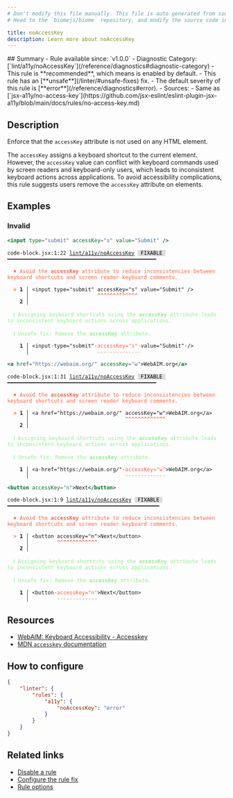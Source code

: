 ```yaml
---
# Don't modify this file manually. This file is auto generated from source, and you will lose your changes next time the website is built.
# Head to the `biomejs/biome` repository, and modify the source code in there.

title: noAccessKey
description: Learn more about noAccessKey
---
```


<Tabs>
<TabItem label="JSX and TSX" icon="seti:javascript">
## Summary
- Rule available since: `v1.0.0`
- Diagnostic Category: [`lint/a11y/noAccessKey`](/reference/diagnostics#diagnostic-category)
- This rule is **recommended**, which means is enabled by default.
- This rule has an [**unsafe**](/linter/#unsafe-fixes) fix.
- The default severity of this rule is [**error**](/reference/diagnostics#error).
- Sources: 
  - Same as [`jsx-a11y/no-access-key`](https://github.com/jsx-eslint/eslint-plugin-jsx-a11y/blob/main/docs/rules/no-access-key.md)

## Description
Enforce that the `accessKey` attribute is not used on any HTML element.

The `accessKey` assigns a keyboard shortcut to the current element. However, the `accessKey` value
can conflict with keyboard commands used by screen readers and keyboard-only users, which leads to
inconsistent keyboard actions across applications. To avoid accessibility complications,
this rule suggests users remove the `accessKey` attribute on elements.

## Examples

### Invalid

```jsx
<input type="submit" accessKey="s" value="Submit" />
```

<pre class="language-text"><code class="language-text">code-block.jsx:1:22 <a href="https://biomejs.dev/linter/rules/no-access-key">lint/a11y/noAccessKey</a> <span style="color: #000; background-color: #ddd;"> FIXABLE </span> ━━━━━━━━━━━━━━━━━━━━━━━━━━━━━━━━━━━━━━━━━━━━━━━━<br /><br />  <strong><span style="color: Tomato;">✖</span></strong> <span style="color: Tomato;">Avoid the </span><span style="color: Tomato;"><strong>accessKey</strong></span><span style="color: Tomato;"> attribute to reduce inconsistencies between keyboard shortcuts and screen reader keyboard comments.</span><br />  <br />  <strong><span style="color: Tomato;">&gt;</span></strong> <strong>1 │ </strong>&lt;input type=&quot;submit&quot; accessKey=&quot;s&quot; value=&quot;Submit&quot; /&gt;<br />   <strong>   │ </strong>                     <strong><span style="color: Tomato;">^</span></strong><strong><span style="color: Tomato;">^</span></strong><strong><span style="color: Tomato;">^</span></strong><strong><span style="color: Tomato;">^</span></strong><strong><span style="color: Tomato;">^</span></strong><strong><span style="color: Tomato;">^</span></strong><strong><span style="color: Tomato;">^</span></strong><strong><span style="color: Tomato;">^</span></strong><strong><span style="color: Tomato;">^</span></strong><strong><span style="color: Tomato;">^</span></strong><strong><span style="color: Tomato;">^</span></strong><strong><span style="color: Tomato;">^</span></strong><strong><span style="color: Tomato;">^</span></strong><br />    <strong>2 │ </strong><br />  <br />  <strong><span style="color: lightgreen;">ℹ</span></strong> <span style="color: lightgreen;">Assigning keyboard shortcuts using the </span><span style="color: lightgreen;"><strong>accessKey</strong></span><span style="color: lightgreen;"> attribute leads to inconsistent keyboard actions across applications.</span><br />  <br />  <strong><span style="color: lightgreen;">ℹ</span></strong> <span style="color: lightgreen;">Unsafe fix</span><span style="color: lightgreen;">: </span><span style="color: lightgreen;">Remove the </span><span style="color: lightgreen;"><strong>accessKey</strong></span><span style="color: lightgreen;"> attribute.</span><br />  <br />  <strong>  1 │ </strong>&lt;input<span style="opacity: 0.8;">·</span>type=&quot;submit&quot;<span style="opacity: 0.8;">·</span><span style="color: Tomato;">a</span><span style="color: Tomato;">c</span><span style="color: Tomato;">c</span><span style="color: Tomato;">e</span><span style="color: Tomato;">s</span><span style="color: Tomato;">s</span><span style="color: Tomato;">K</span><span style="color: Tomato;">e</span><span style="color: Tomato;">y</span><span style="color: Tomato;">=</span><span style="color: Tomato;">&quot;</span><span style="color: Tomato;">s</span><span style="color: Tomato;">&quot;</span><span style="opacity: 0.8;"><span style="color: Tomato;">·</span></span>value=&quot;Submit&quot;<span style="opacity: 0.8;">·</span>/&gt;<br />  <strong>    │ </strong>                     <span style="color: Tomato;">-</span><span style="color: Tomato;">-</span><span style="color: Tomato;">-</span><span style="color: Tomato;">-</span><span style="color: Tomato;">-</span><span style="color: Tomato;">-</span><span style="color: Tomato;">-</span><span style="color: Tomato;">-</span><span style="color: Tomato;">-</span><span style="color: Tomato;">-</span><span style="color: Tomato;">-</span><span style="color: Tomato;">-</span><span style="color: Tomato;">-</span><span style="color: Tomato;">-</span>                 <br /></code></pre>

```jsx
<a href="https://webaim.org/" accessKey="w">WebAIM.org</a>
```

<pre class="language-text"><code class="language-text">code-block.jsx:1:31 <a href="https://biomejs.dev/linter/rules/no-access-key">lint/a11y/noAccessKey</a> <span style="color: #000; background-color: #ddd;"> FIXABLE </span> ━━━━━━━━━━━━━━━━━━━━━━━━━━━━━━━━━━━━━━━━━━━━━━━━<br /><br />  <strong><span style="color: Tomato;">✖</span></strong> <span style="color: Tomato;">Avoid the </span><span style="color: Tomato;"><strong>accessKey</strong></span><span style="color: Tomato;"> attribute to reduce inconsistencies between keyboard shortcuts and screen reader keyboard comments.</span><br />  <br />  <strong><span style="color: Tomato;">&gt;</span></strong> <strong>1 │ </strong>&lt;a href=&quot;https://webaim.org/&quot; accessKey=&quot;w&quot;&gt;WebAIM.org&lt;/a&gt;<br />   <strong>   │ </strong>                              <strong><span style="color: Tomato;">^</span></strong><strong><span style="color: Tomato;">^</span></strong><strong><span style="color: Tomato;">^</span></strong><strong><span style="color: Tomato;">^</span></strong><strong><span style="color: Tomato;">^</span></strong><strong><span style="color: Tomato;">^</span></strong><strong><span style="color: Tomato;">^</span></strong><strong><span style="color: Tomato;">^</span></strong><strong><span style="color: Tomato;">^</span></strong><strong><span style="color: Tomato;">^</span></strong><strong><span style="color: Tomato;">^</span></strong><strong><span style="color: Tomato;">^</span></strong><strong><span style="color: Tomato;">^</span></strong><br />    <strong>2 │ </strong><br />  <br />  <strong><span style="color: lightgreen;">ℹ</span></strong> <span style="color: lightgreen;">Assigning keyboard shortcuts using the </span><span style="color: lightgreen;"><strong>accessKey</strong></span><span style="color: lightgreen;"> attribute leads to inconsistent keyboard actions across applications.</span><br />  <br />  <strong><span style="color: lightgreen;">ℹ</span></strong> <span style="color: lightgreen;">Unsafe fix</span><span style="color: lightgreen;">: </span><span style="color: lightgreen;">Remove the </span><span style="color: lightgreen;"><strong>accessKey</strong></span><span style="color: lightgreen;"> attribute.</span><br />  <br />  <strong>  1 │ </strong>&lt;a<span style="opacity: 0.8;">·</span>href=&quot;https://webaim.org/&quot;<span style="opacity: 0.8;">·</span><span style="color: Tomato;">a</span><span style="color: Tomato;">c</span><span style="color: Tomato;">c</span><span style="color: Tomato;">e</span><span style="color: Tomato;">s</span><span style="color: Tomato;">s</span><span style="color: Tomato;">K</span><span style="color: Tomato;">e</span><span style="color: Tomato;">y</span><span style="color: Tomato;">=</span><span style="color: Tomato;">&quot;</span><span style="color: Tomato;">w</span><span style="color: Tomato;">&quot;</span>&gt;WebAIM.org&lt;/a&gt;<br />  <strong>    │ </strong>                              <span style="color: Tomato;">-</span><span style="color: Tomato;">-</span><span style="color: Tomato;">-</span><span style="color: Tomato;">-</span><span style="color: Tomato;">-</span><span style="color: Tomato;">-</span><span style="color: Tomato;">-</span><span style="color: Tomato;">-</span><span style="color: Tomato;">-</span><span style="color: Tomato;">-</span><span style="color: Tomato;">-</span><span style="color: Tomato;">-</span><span style="color: Tomato;">-</span>               <br /></code></pre>

```jsx
<button accessKey="n">Next</button>
```

<pre class="language-text"><code class="language-text">code-block.jsx:1:9 <a href="https://biomejs.dev/linter/rules/no-access-key">lint/a11y/noAccessKey</a> <span style="color: #000; background-color: #ddd;"> FIXABLE </span> ━━━━━━━━━━━━━━━━━━━━━━━━━━━━━━━━━━━━━━━━━━━━━━━━━<br /><br />  <strong><span style="color: Tomato;">✖</span></strong> <span style="color: Tomato;">Avoid the </span><span style="color: Tomato;"><strong>accessKey</strong></span><span style="color: Tomato;"> attribute to reduce inconsistencies between keyboard shortcuts and screen reader keyboard comments.</span><br />  <br />  <strong><span style="color: Tomato;">&gt;</span></strong> <strong>1 │ </strong>&lt;button accessKey=&quot;n&quot;&gt;Next&lt;/button&gt;<br />   <strong>   │ </strong>        <strong><span style="color: Tomato;">^</span></strong><strong><span style="color: Tomato;">^</span></strong><strong><span style="color: Tomato;">^</span></strong><strong><span style="color: Tomato;">^</span></strong><strong><span style="color: Tomato;">^</span></strong><strong><span style="color: Tomato;">^</span></strong><strong><span style="color: Tomato;">^</span></strong><strong><span style="color: Tomato;">^</span></strong><strong><span style="color: Tomato;">^</span></strong><strong><span style="color: Tomato;">^</span></strong><strong><span style="color: Tomato;">^</span></strong><strong><span style="color: Tomato;">^</span></strong><strong><span style="color: Tomato;">^</span></strong><br />    <strong>2 │ </strong><br />  <br />  <strong><span style="color: lightgreen;">ℹ</span></strong> <span style="color: lightgreen;">Assigning keyboard shortcuts using the </span><span style="color: lightgreen;"><strong>accessKey</strong></span><span style="color: lightgreen;"> attribute leads to inconsistent keyboard actions across applications.</span><br />  <br />  <strong><span style="color: lightgreen;">ℹ</span></strong> <span style="color: lightgreen;">Unsafe fix</span><span style="color: lightgreen;">: </span><span style="color: lightgreen;">Remove the </span><span style="color: lightgreen;"><strong>accessKey</strong></span><span style="color: lightgreen;"> attribute.</span><br />  <br />  <strong>  1 │ </strong>&lt;button<span style="opacity: 0.8;">·</span><span style="color: Tomato;">a</span><span style="color: Tomato;">c</span><span style="color: Tomato;">c</span><span style="color: Tomato;">e</span><span style="color: Tomato;">s</span><span style="color: Tomato;">s</span><span style="color: Tomato;">K</span><span style="color: Tomato;">e</span><span style="color: Tomato;">y</span><span style="color: Tomato;">=</span><span style="color: Tomato;">&quot;</span><span style="color: Tomato;">n</span><span style="color: Tomato;">&quot;</span>&gt;Next&lt;/button&gt;<br />  <strong>    │ </strong>        <span style="color: Tomato;">-</span><span style="color: Tomato;">-</span><span style="color: Tomato;">-</span><span style="color: Tomato;">-</span><span style="color: Tomato;">-</span><span style="color: Tomato;">-</span><span style="color: Tomato;">-</span><span style="color: Tomato;">-</span><span style="color: Tomato;">-</span><span style="color: Tomato;">-</span><span style="color: Tomato;">-</span><span style="color: Tomato;">-</span><span style="color: Tomato;">-</span>              <br /></code></pre>

## Resources

- [WebAIM: Keyboard Accessibility - Accesskey](https://webaim.org/techniques/keyboard/accesskey#spec)
- [MDN `accesskey` documentation](https://developer.mozilla.org/docs/Web/HTML/Global_attributes/accesskey)

## How to configure
```json title="biome.json"
{
	"linter": {
		"rules": {
			"a11y": {
				"noAccessKey": "error"
			}
		}
	}
}

```
## Related links

- [Disable a rule](/linter/#disable-a-rule)
- [Configure the rule fix](/linter#configure-the-rule-fix)
- [Rule options](/linter/#rule-options)

</TabItem>
</Tabs>

